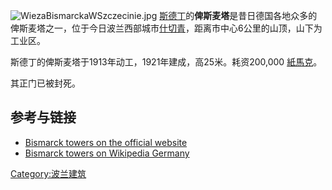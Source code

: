 [[File:WiezaBismarckaWSzczecinie.jpg|thumb]]
[[斯德丁|斯德丁]]的'''俾斯麦塔'''是昔日德国各地众多的俾斯麦塔之一，位于今日波兰西部城市[[什切青|什切青]]，距离市中心6公里的山顶，山下为工业区。

斯德丁的俾斯麦塔于1913年动工，1921年建成，高25米。耗资200,000 [[紙馬克|紙馬克]]。

其正门已被封死。

== 参考与链接 ==
* [https://web.archive.org/web/20061213133920/http://www.bismarcktuerme.de/website/Galerie/Galerieseiten/Stettin.html Bismarck towers on the official website]
* [[俾斯麦塔|Bismarck towers on Wikipedia Germany]]
{{coord|53.4772|N|14.6016|E|source:kolossus-plwiki|display=title}}

[[Category:波兰建筑|Category:波兰建筑]]